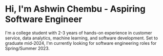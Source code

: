 # Hi, I'm Ashwin Chembu - Aspiring Software Engineer

I'm a college student with 2-3 years of hands-on experience in customer service, data analytics, machine learning, and software development. Set to graduate mid-2024, I'm currently looking for software engineering roles for Spring/Summer 2023.
